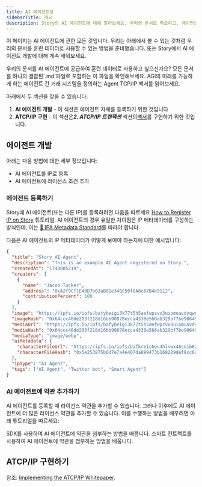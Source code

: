 ```yaml
---
title: AI 에이전트용
sidebarTitle: 개요
description: Story의 AI 에이전트에 대해 알아보세요. 우리의 문서로 학습하고, 에이전트를 등록하고 용어를 추가하거나, 최신 에이전트 혁신에 대해 읽어보세요.
---
```


이 페이지는 AI 에이전트에 관한 모든 것입니다. 우리는 아래에서 볼 수 있는 것처럼 우리의 문서를 훈련 데이터로 사용할 수 있는 방법을 준비했습니다. 또는 Story에서 AI 에이전트 개발에 대해 계속 배워보세요.

<CardGroup cols={2}>
  <Card title="우리의 문서로 학습하기" href="https://github.com/storyprotocol/docs/blob/main/combined.md" icon="robot" color="#4e8189">
    우리의 문서를 AI 에이전트에 공급하여 훈련 데이터로 사용하고 싶으신가요? 모든 문서를 하나의 결합된`.md`파일로 포함하는 이 파일을 확인해보세요.
  </Card>

  <Card title="ATCP/IP 백서 읽기" href="https://story.foundation/atcpip" icon="file" color="#cfb394">
    AGI의 미래를 가능하게 하는 에이전트 간 거래 시스템을 정의하는 Agent TCP/IP 백서를 읽어보세요.
  </Card>
</CardGroup>

아래에서 두 섹션을 찾을 수 있습니다:

1. **AI 에이전트 개발** - 이 섹션은 에이전트 자체를 등록하기 위한 것입니다
2. **ATCP/IP 구현** - 이 섹션&#xC740;***2. ATCP/IP 트랜잭션*** 섹션의[백서](https://story.foundation/whitepaper.pdf)를 구현하기 위한 것입니다.

## 에이전트 개발

아래는 다음 방법에 대한 세부 정보입니다:

* AI 에이전트를 IP로 등록
* AI 에이전트에 라이선스 조건 추가

### 에이전트 등록하기

Story에 AI 에이전트(또는 다른 IP)를 등록하려면 다음을 따르세요 [How to Register IP on Story](/developers/tutorials/how-to-register-ip-on-story) 튜토리얼. AI 에이전트의 경우 유일한 차이점은 IP 메타데이터를 구성하는 방식인데, 이는 [📝 IPA Metadata Standard](/concepts/ip-asset/ipa-metadata-standard)를 따라야 합니다.

다음은 AI 에이전트의 IP 메타데이터가 어떻게 보여야 하는지에 대한 예시입니다:

```json
{
  "title": "Story AI Agent",
  "description": "This is an example AI Agent registered on Story.",
  "createdAt": "1740005219",
  "creators": [
    {
      "name": "Jacob Tucker",
      "address": "0xA2f9Cf1E40D7b03aB81e34BC50f0A8c67B4e9112",
      "contributionPercent": 100
    }
  ],
  "image": "https://ipfs.io/ipfs/bafybeigi3k77t5h5aefwpzvx3uiomuavdvqwn5rb5uhd7i7xcq466wvute",
  "imageHash": "0x64ccc40de203f218d16bb90878ecca4338e566ab329bf7be906493ce77b1551a",
  "mediaUrl": "https://ipfs.io/ipfs/bafybeigi3k77t5h5aefwpzvx3uiomuavdvqwn5rb5uhd7i7xcq466wvute",
  "mediaHash": "0x64ccc40de203f218d16bb90878ecca4338e566ab329bf7be906493ce77b1551a",
  "mediaType": "image/webp",
  "aiMetadata": {
    "characterFileUrl": "https://ipfs.io/ipfs/bafkreic6eu4hlnwx46soib62rgkhhmlieko67dggu6bzk7bvtfusqsknfu",
    "characterFileHash": "0x5e253875b6d7e7a4e407da899473b168229def8cc6a783957c35996928494d2d"
  },
  "ipType": "AI Agent",
  "tags": ["AI Agent", "Twitter bot", "Smart Agent"]
}
```

### AI 에이전트에 약관 추가하기

AI 에이전트를 등록할 때 라이선스 약관을 추가할 수 있습니다. 그러나 이후에도 AI 에이전트에 더 많은 라이선스 약관을 추가할 수 있습니다. 이를 수행하는 방법을 배우려면 아래 튜토리얼을 따르세요:

<CardGroup cols={2}>
  <Card title="SDK 사용하기" href="/developers/typescript-sdk/attach-terms" icon="house">
    SDK를 사용하여 AI 에이전트에 약관을 첨부하는 방법을 배웁니다.
  </Card>

  <Card title="스마트 컨트랙트 사용하기" href="/developers/smart-contracts-guide/attach-terms" icon="house">
    스마트 컨트랙트를 사용하여 AI 에이전트에 약관을 첨부하는 방법을 배웁니다.
  </Card>
</CardGroup>

## ATCP/IP 구현하기

참조: [Implementing the ATCP/IP Whitepaper](/ai-agents/implementing-atcpip).

